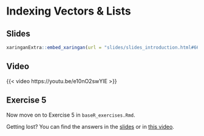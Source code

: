 # Indexing Vectors & Lists

## Slides

```{r embed-xaringan-2, echo=FALSE}
xaringanExtra::embed_xaringan(url = "slides/slides_introduction.html#66", ratio = "4:3")
```

## Video

{{< video https://youtu.be/e10nO2swYIE >}}

## Exercise 5

Now move on to Exercise 5 in `baseR_exercises.Rmd`.

::: {.callout-tip}
Getting lost? You can find the answers in the [slides](slides/slides_introduction.html#79) or in [this video](https://youtu.be/4BZGGq-nBos).
:::
